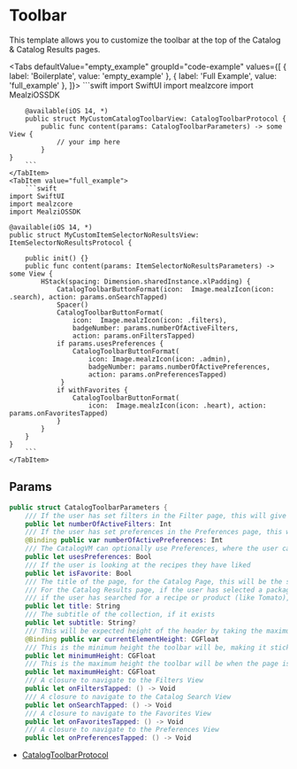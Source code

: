 
# Toolbar

This template allows you to customize the toolbar at the top of the Catalog & Catalog Results pages.

<Tabs defaultValue="empty_example" groupId="code-example"
      values={[
          { label: 'Boilerplate', value: 'empty_example' },
          { label: 'Full Example', value: 'full_example' },
      ]}>
    <TabItem value="empty_example">
        ```swift
        import SwiftUI
        import mealzcore
        import MealziOSSDK

        @available(iOS 14, *)
        public struct MyCustomCatalogToolbarView: CatalogToolbarProtocol {
            public func content(params: CatalogToolbarParameters) -> some View {
                // your imp here
            }
    }
        ```
    </TabItem>
    <TabItem value="full_example">
        ```swift
    import SwiftUI
    import mealzcore
    import MealziOSSDK

    @available(iOS 14, *)
    public struct MyCustomItemSelectorNoResultsView: ItemSelectorNoResultsProtocol {

        public init() {}
        public func content(params: ItemSelectorNoResultsParameters) -> some View {
            HStack(spacing: Dimension.sharedInstance.xlPadding) {
                CatalogToolbarButtonFormat(icon:  Image.mealzIcon(icon: .search), action: params.onSearchTapped)
                Spacer()
                CatalogToolbarButtonFormat(
                    icon:  Image.mealzIcon(icon: .filters),
                    badgeNumber: params.numberOfActiveFilters,
                    action: params.onFiltersTapped)
                if params.usesPreferences {
                    CatalogToolbarButtonFormat(
                        icon: Image.mealzIcon(icon: .admin),
                        badgeNumber: params.numberOfActivePreferences,
                        action: params.onPreferencesTapped)
                 }
                if withFavorites {
                    CatalogToolbarButtonFormat(
                        icon:  Image.mealzIcon(icon: .heart), action: params.onFavoritesTapped)
                }
            }
        }
    }
        ```
    </TabItem>
</Tabs>

## Params

```swift
public struct CatalogToolbarParameters {
    /// If the user has set filters in the Filter page, this will give the quantity of filters set
    public let numberOfActiveFilters: Int
    /// If the user has set preferences in the Preferences page, this will give the quantity of preferences set
    @Binding public var numberOfActivePreferences: Int
    /// The CatalogVM can optionally use Preferences, where the user can filter based on dietary options like Vegetarian, equipment at home, etc
    public let usesPreferences: Bool
    /// If the user is looking at the recipes they have liked
    public let isFavorite: Bool
    /// The title of the page, for the Catalog Page, this will be the string in "com_miam_catalog_title" localized string
    /// For the Catalog Results page, if the user has selected a package (like Summertime Salads), this will be the title
    /// if the user has searched for a recipe or product (like Tomato), this will be the search text
    public let title: String
    /// The subtitle of the collection, if it exists
    public let subtitle: String?
    /// This will be expected height of the header by taking the maximum height minus the offset (how far the user has scrolled)
    @Binding public var currentElementHeight: CGFloat
    /// This is the minimum height the toolbar will be, making it sticky
    public let minimumHeight: CGFloat
    /// This is the maximum height the toolbar will be when the page is first opened & the user has not scrolled
    public let maximumHeight: CGFloat
    /// A closure to navigate to the Filters View
    public let onFiltersTapped: () -> Void
    /// A closure to navigate to the Catalog Search View
    public let onSearchTapped: () -> Void
    /// A closure to navigate to the Favorites View
    public let onFavoritesTapped: () -> Void
    /// A closure to navigate to the Preferences View
    public let onPreferencesTapped: () -> Void
```

- [CatalogToolbarProtocol](https://miamtech.github.io/MealziOSSDKRelease/documentation/mealziossdk/catalogtoolbarprotocol)
